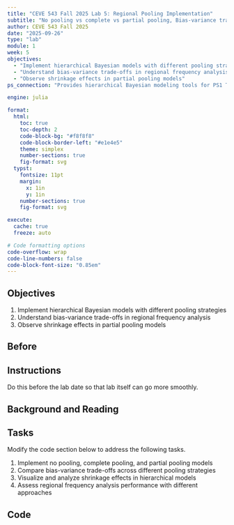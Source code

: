 ```yaml
---
title: "CEVE 543 Fall 2025 Lab 5: Regional Pooling Implementation"
subtitle: "No pooling vs complete vs partial pooling, Bias-variance trade-offs, Shrinkage effects"
author: CEVE 543 Fall 2025
date: "2025-09-26"
type: "lab"
module: 1
week: 5
objectives:
  - "Implement hierarchical Bayesian models with different pooling strategies"
  - "Understand bias-variance trade-offs in regional frequency analysis"
  - "Observe shrinkage effects in partial pooling models"
ps_connection: "Provides hierarchical Bayesian modeling tools for PS1 Task 5"

engine: julia

format:
  html:
    toc: true
    toc-depth: 2
    code-block-bg: "#f8f8f8"
    code-block-border-left: "#e1e4e5"
    theme: simplex
    number-sections: true
    fig-format: svg
  typst:
    fontsize: 11pt
    margin: 
      x: 1in
      y: 1in
    number-sections: true
    fig-format: svg

execute: 
  cache: true
  freeze: auto

# Code formatting options
code-overflow: wrap
code-line-numbers: false
code-block-font-size: "0.85em"
---
```


## Objectives

1. Implement hierarchical Bayesian models with different pooling strategies
1. Understand bias-variance trade-offs in regional frequency analysis
1. Observe shrinkage effects in partial pooling models

## Before

::: {.callout-important}
## Instructions

Do this before the lab date so that lab itself can go more smoothly.
:::

## Background and Reading

<!-- Content will be added here -->

## Tasks

Modify the code section below to address the following tasks.

1. Implement no pooling, complete pooling, and partial pooling models
1. Compare bias-variance trade-offs across different pooling strategies
1. Visualize and analyze shrinkage effects in hierarchical models
1. Assess regional frequency analysis performance with different approaches

## Code


